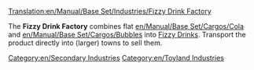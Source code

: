 [[Translation:en/Manual/Base Set/Industries/Fizzy Drink Factory]]

{{en/Industries|image=en/FizzyDrinkFactory.png.png|name=Fizzy Drink Factory
|climates=[[en/Manual/Climates]]
|accepts=[[en/Manual/Base Set/Cargos/Cola]],[[en/Manual/Base Set/Cargos/Bubbles]]
|produces=[[en/Manual/Base Set/Cargos/Fizzy Drinks]]
|notes=Not present in other [[en/Manual/Climates]].
}}

The '''Fizzy Drink Factory''' combines flat [[en/Manual/Base Set/Cargos/Cola]] and [[en/Manual/Base Set/Cargos/Bubbles]] into [[en/Manual/Base Set/Cargos/Fizzy Drinks|Fizzy Drinks]]. Transport the product directly into (larger) towns to sell them.

{{en/Navbox Industries}}

[[Category:en/Secondary Industries]]
[[Category:en/Toyland Industries]]